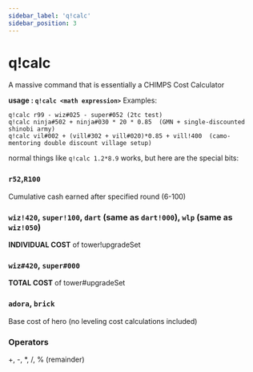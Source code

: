 ```yaml
---
sidebar_label: 'q!calc'
sidebar_position: 3
---
```


# q!calc

A massive command that is essentially a CHIMPS Cost Calculator

**usage : `q!calc <math expression>`**
Examples:

```
q!calc r99 - wiz#025 - super#052 (2tc test)
q!calc ninja#502 + ninja#030 * 20 * 0.85  (GMN + single-discounted shinobi army)
q!calc vil#002 + (vill#302 + vill#020)*0.85 + vill!400  (camo-mentoring double discount village setup)
```

normal things like `q!calc 1.2*8.9` works, but here are the special bits:

### `r52`,`R100`

Cumulative cash earned after specified round (6-100)

### `wiz!420`, `super!100`, **`dart` (same as `dart!000`)**, **`wlp` (same as `wiz!050`)**

**INDIVIDUAL COST** of tower!upgradeSet

### `wiz#420`, `super#000`

**TOTAL COST** of tower#upgradeSet

### `adora`, `brick`

Base cost of hero (no leveling cost calculations included)

### Operators

+, -, \*, /, % (remainder)
